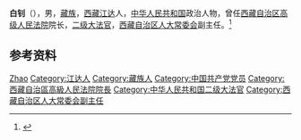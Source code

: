 '''白钊'''（{{bd|1944年|6月|}}），男，[[藏族|藏族]]，[[西藏|西藏]][[江达|江达]]人，[[中华人民共和国|中华人民共和国]]政治人物，曾任[[西藏自治区高级人民法院|西藏自治区高级人民法院]]院长，[[二级大法官|二级大法官]]，[[西藏自治区人大常委会|西藏自治区人大常委会]]副主任。<ref>{{Cite web|title=中华人民共和国首批大法官|url=https://www.chinacourt.org/article/detail/2002/03/id/2480.shtml|accessdate=2020-07-07|work=中国法院网|archive-date=2020-07-07|archive-url=https://web.archive.org/web/20200707025613/https://www.chinacourt.org/article/detail/2002/03/id/2480.shtml|dead-url=no}}</ref>

== 参考资料 ==
{{reflist}}

{{中国人物小作品}}

{{Authority control}}
{{DEFAULTSORT:Bai白}}
[[Category:白姓|Zhao]]
[[Category:江达人|Category:江达人]]
[[Category:藏族人|Category:藏族人]]
[[Category:中国共产党党员|Category:中国共产党党员]]
[[Category:西藏自治區高級人民法院院長|Category:西藏自治區高級人民法院院長]]
[[Category:中华人民共和国二级大法官|Category:中华人民共和国二级大法官]]
[[Category:西藏自治区人大常委会副主任|Category:西藏自治区人大常委会副主任]]